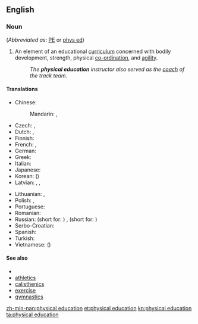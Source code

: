 ==English==

===Noun===
{{en-noun|head=[[physical]] [[education]]|-}} (''Abbreviated as'': [[PE]] or [[phys ed]])

# An element of an educational [[curriculum]] concerned with bodily development, strength, physical [[co-ordination]], and [[agility]].
#: ''The '''physical education''' instructor also served as the [[coach]] of the track team.''

====Translations====
{{trans-top|curriculum component}}
* Chinese:
*: Mandarin: {{t|cmn|體育|sc=Hani}}, {{t|cmn|体育|tr=tǐyù|sc=Hani}}
* Czech: {{t|cs|tělesná výchova|f}}, {{t|cs|tělocvik|m}}
* Dutch: {{t-|nl|lichamelijke opvoeding|f}}, {{t-|nl|gymles|f}}
* Finnish: {{t+|fi|liikunta}}
* French: {{t-|fr|éducation physique|f}}, {{t+|fr|gymnastique|f}}
* German: {{t-|de|Sportunterricht|m}}
* Greek: {{tø|el|[[φυσικός|φυσική]] [[αγωγή]]|f|tr=fysikí agogí}}
* Italian: {{t-|it|educazione fisica}}
* Japanese: {{t+|ja|体育|tr=たいいく, taiiku|sc=Jpan}}
* Korean: {{t+|ko|체육|tr=cheyuk|sc=Hang}} ({{t+|ko|體育|sc=Kore}})
* Latvian: {{t-|lv|fiziskā audzināšana|f}}, {{t-|lv|fiziskā kultūra|f}}, {{t-|lv|fizkultūra|f}}
{{trans-mid}}
* Lithuanian: {{t-|lt|kūno kultūra|f}}, {{qualifier|more common in casual conversations}} {{t-|lt|fizinis|m}}
* Polish: {{t-|pl|wychowanie fizyczne|n}}, {{t-|pl|w-f|m}}
* Portuguese: {{t-|pt|educação física|f}}
* Romanian: {{t-|ro|educație fizică|f}}
* Russian: {{t+|ru|физвоспитание|n|tr=fizvospitánije|sc=Cyrl}} (short for: {{t-|ru|физическое воспитание|n|tr=fizíčeskoje vospitánije|sc=Cyrl}}) {{qualifier|generic}}, {{t+|ru|физкультура|f|tr=fizkul'túra|sc=Cyrl}} (short for:  {{t+|ru|физическая культура|f|tr=fizíčeskaja kul'túra|sc=Cyrl}}) {{qualifier|subject at school}}
* Serbo-Croatian: {{t-|sh|tjȅlesnī òdgoj|m}}
* Spanish: {{t-|es|educación física}}
* Turkish: {{t+|tr|beden eğitimi}}
* Vietnamese: {{t+|vi|thể dục}} ({{t-|vi|體育}})
{{trans-bottom}}

====See also====
* {{pedialite}}
* [[athletics]]
* [[calisthenics]]
* [[exercise]]
* [[gymnastics]]

[[zh-min-nan:physical education]]
[[et:physical education]]
[[kn:physical education]]
[[ta:physical education]]